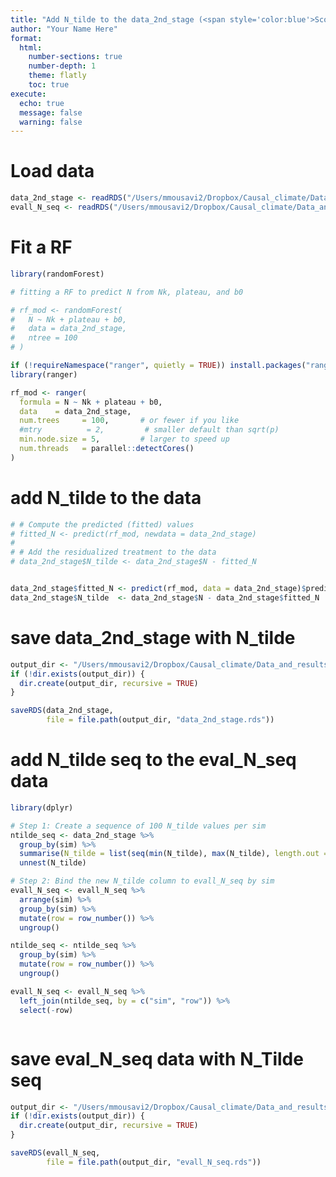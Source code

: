 ```yaml
---
title: "Add N_tilde to the data_2nd_stage (<span style='color:blue'>Score: /10 </span>)"
author: "Your Name Here"
format:
  html:
    number-sections: true
    number-depth: 1
    theme: flatly
    toc: true
execute:
  echo: true
  message: false
  warning: false
---
```


# Load data
```r

data_2nd_stage <- readRDS("/Users/mmousavi2/Dropbox/Causal_climate/Data_and_results_CF_Continuous/data/data_20230504/data_2nd_stage.rds")
evall_N_seq <- readRDS("/Users/mmousavi2/Dropbox/Causal_climate/Data_and_results_CF_Continuous/data/data_20230504/evall_N_seq.rds")

```


# Fit a RF
```r

library(randomForest)

# fitting a RF to predict N from Nk, plateau, and b0

# rf_mod <- randomForest(
#   N ~ Nk + plateau + b0,
#   data = data_2nd_stage,
#   ntree = 100
# )

if (!requireNamespace("ranger", quietly = TRUE)) install.packages("ranger")
library(ranger)

rf_mod <- ranger(
  formula = N ~ Nk + plateau + b0,
  data    = data_2nd_stage,
  num.trees     = 100,       # or fewer if you like
  #mtry          = 2,         # smaller default than sqrt(p)
  min.node.size = 5,         # larger to speed up
  num.threads   = parallel::detectCores()
)


```

# add N_tilde to the data
```r

# # Compute the predicted (fitted) values
# fitted_N <- predict(rf_mod, newdata = data_2nd_stage)
# 
# # Add the residualized treatment to the data 
# data_2nd_stage$N_tilde <- data_2nd_stage$N - fitted_N


data_2nd_stage$fitted_N <- predict(rf_mod, data = data_2nd_stage)$predictions
data_2nd_stage$N_tilde  <- data_2nd_stage$N - data_2nd_stage$fitted_N


```



# save data_2nd_stage with N_tilde
```r
output_dir <- "/Users/mmousavi2/Dropbox/Causal_climate/Data_and_results_CF_Continuous/data/data_20230504"
if (!dir.exists(output_dir)) {
  dir.create(output_dir, recursive = TRUE)
}

saveRDS(data_2nd_stage,
        file = file.path(output_dir, "data_2nd_stage.rds"))

```


# add N_tilde seq to the eval_N_seq data
```r
library(dplyr)

# Step 1: Create a sequence of 100 N_tilde values per sim
ntilde_seq <- data_2nd_stage %>%
  group_by(sim) %>%
  summarise(N_tilde = list(seq(min(N_tilde), max(N_tilde), length.out = 100))) %>%
  unnest(N_tilde)

# Step 2: Bind the new N_tilde column to evall_N_seq by sim
evall_N_seq <- evall_N_seq %>%
  arrange(sim) %>%
  group_by(sim) %>%
  mutate(row = row_number()) %>%
  ungroup()

ntilde_seq <- ntilde_seq %>%
  group_by(sim) %>%
  mutate(row = row_number()) %>%
  ungroup()

evall_N_seq <- evall_N_seq %>%
  left_join(ntilde_seq, by = c("sim", "row")) %>%
  select(-row)



```

# save eval_N_seq data with N_Tilde seq

```r
output_dir <- "/Users/mmousavi2/Dropbox/Causal_climate/Data_and_results_CF_Continuous/data/data_20230504"
if (!dir.exists(output_dir)) {
  dir.create(output_dir, recursive = TRUE)
}

saveRDS(evall_N_seq,
        file = file.path(output_dir, "evall_N_seq.rds"))

```


